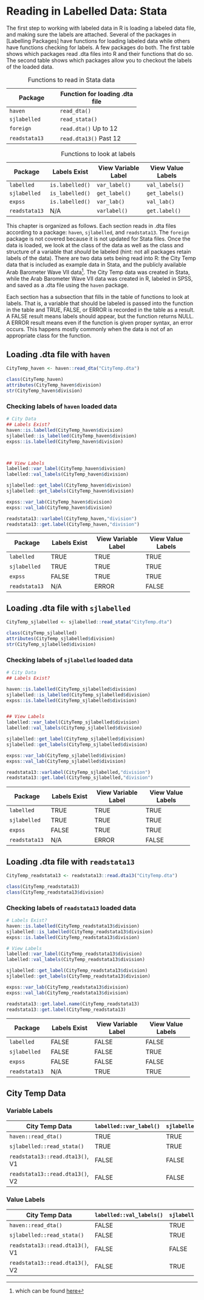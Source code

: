 # Reading in Labelled Data: Stata

The first step to working with labeled data in R is loading a labeled data file, and making sure the labels are attached. Several of the packages in [Labelling Packages] have functions for loading labeled data while others have functions checking for labels. A few packages do both. The first table shows which packages read .dta files into R and their functions that do so. The second table shows which packages allow you to checkout the labels of the loaded data.

+---------------+--------------------------------+
| Package       | Function for loading .dta file |
+===============+================================+
| `haven`       | `read_dta()`                   |
+---------------+--------------------------------+
| `sjlabelled`  | `read_stata()`                 |
+---------------+--------------------------------+
| `foreign`     | `read.dta()` Up to 12          |
+---------------+--------------------------------+
| `readstata13` | `read.dta13()` Past 12         |
+---------------+--------------------------------+
Table: Functions to read in Stata data


+---------------+------------------+---------------------+-------------------+
| Package       |  Labels Exist    | View Variable Label | View Value Labels |
+===============+=+================+=====================+===================+
| `labelled`    | `is.labelled()`  | `var_label()`       | `val_labels()`    |
+---------------+------------------+---------------------+-------------------+
| `sjlabelled`  | `is_labelled()`  | `get_label()`       | `get_labels()`    |
+---------------+------------------+---------------------+-------------------+
| `expss`       | `is.labelled()`  | `var_lab()`         | `val_lab()`       |
+---------------+------------------+---------------------+-------------------+
| `readstata13` |  N/A             | `varlabel()`        | `get.label()`     |
+---------------+------------------+---------------------+-------------------+
Table: Functions to look at labels

This chapter is organized as follows. Each section reads in .dta files according to a package: `haven`, `sjlabelled`, and `readstata13`. The `foreign` package is not covered because it is not updated for Stata files. Once the data is loaded, we look at the class of the data as well as the class and structure of a variable that *should* be labeled (hint: not all packages retain labels of the data). There are two data sets being read into R: the City Temp data that is included as example data in Stata, and the publicly available Arab Barometer Wave VII data^[which can be found [here](https://www.arabbarometer.org/survey-data/data-downloads/)]. The City Temp data was created in Stata, while the Arab Barometer Wave VII data was created in R, labeled in SPSS, and saved as a .dta file using the `haven` package.

Each section has a subsection that fills in the table of functions to look at labels. That is, a variable that should be labeled is passed into the function in the table and TRUE, FALSE, or ERROR is recorded in the table as a result. A FALSE result means labels should appear, but the function returns NULL. A ERROR result means even if the function is given proper syntax, an error occurs. This happens mostly commonly when the data is not of an appropriate class for the function.


## Loading .dta file with `haven`

```r

CityTemp_haven <- haven::read_dta("CityTemp.dta")

class(CityTemp_haven)
attributes(CityTemp_haven$division)
str(CityTemp_haven$division)


```



### Checking labels of `haven` loaded data


```r
# City Data
## Labels Exist?
haven::is.labelled(CityTemp_haven$division)
sjlabelled::is_labelled(CityTemp_haven$division)
expss::is.labelled(CityTemp_haven$division)



## View Labels
labelled::var_label(CityTemp_haven$division)
labelled::val_labels(CityTemp_haven$division)

sjlabelled::get_label(CityTemp_haven$division)
sjlabelled::get_labels(CityTemp_haven$division)

expss::var_lab(CityTemp_haven$division)
expss::val_lab(CityTemp_haven$division)

readstata13::varlabel(CityTemp_haven,"division")
readstata13::get.label(CityTemp_haven,"division")
```


+---------------+------------------+---------------------+-------------------+
| Package       |  Labels Exist    | View Variable Label | View Value Labels |
+===============+=+================+=====================+===================+
| `labelled`    | TRUE             | TRUE                | TRUE              |
+---------------+------------------+---------------------+-------------------+
| `sjlabelled`  | TRUE             | TRUE                | TRUE              |
+---------------+------------------+---------------------+-------------------+
| `expss`       | FALSE            | TRUE                | TRUE              |
+---------------+------------------+---------------------+-------------------+
| `readstata13` |  N/A             | ERROR               | FALSE             |
+---------------+------------------+---------------------+-------------------+






## Loading .dta file with `sjlabelled`

```r

CityTemp_sjlabelled <- sjlabelled::read_stata("CityTemp.dta")

class(CityTemp_sjlabelled)
attributes(CityTemp_sjlabelled$division)
str(CityTemp_sjlabelled$division)

```


### Checking labels of `sjlabelled` loaded data


```r
# City Data
## Labels Exist?

haven::is.labelled(CityTemp_sjlabelled$division)
sjlabelled::is_labelled(CityTemp_sjlabelled$division)
expss::is.labelled(CityTemp_sjlabelled$division)


## View Labels
labelled::var_label(CityTemp_sjlabelled$division)
labelled::val_labels(CityTemp_sjlabelled$division)

sjlabelled::get_label(CityTemp_sjlabelled$division)
sjlabelled::get_labels(CityTemp_sjlabelled$division)

expss::var_lab(CityTemp_sjlabelled$division)
expss::val_lab(CityTemp_sjlabelled$division)

readstata13::varlabel(CityTemp_sjlabelled,"division")
readstata13::get.label(CityTemp_sjlabelled,"division")

```


+---------------+------------------+---------------------+-------------------+
| Package       |  Labels Exist    | View Variable Label | View Value Labels |
+===============+=+================+=====================+===================+
| `labelled`    | TRUE             | TRUE                | TRUE              |
+---------------+------------------+---------------------+-------------------+
| `sjlabelled`  | TRUE             | TRUE                | TRUE              |
+---------------+------------------+---------------------+-------------------+
| `expss`       | FALSE            | TRUE                | TRUE              |
+---------------+------------------+---------------------+-------------------+
| `readstata13` |  N/A             | ERROR               | FALSE             |
+---------------+------------------+---------------------+-------------------+




## Loading .dta file with `readstata13`


```r

CityTemp_readstata13 <- readstata13::read.dta13("CityTemp.dta")

class(CityTemp_readstata13)
class(CityTemp_readstata13$division)

```


### Checking labels of `readstata13` loaded data

```r
# Labels Exist?
haven::is.labelled(CityTemp_readstata13$division)
sjlabelled::is_labelled(CityTemp_readstata13$division)
expss::is.labelled(CityTemp_readstata13$division)

# View Labels
labelled::var_label(CityTemp_readstata13$division)
labelled::val_labels(CityTemp_readstata13$division)

sjlabelled::get_label(CityTemp_readstata13$division)
sjlabelled::get_labels(CityTemp_readstata13$division)

expss::var_lab(CityTemp_readstata13$division)
expss::val_lab(CityTemp_readstata13$division)

readstata13::get.label.name(CityTemp_readstata13)
readstata13::get.label(CityTemp_readstata13)


```


+---------------+------------------+---------------------+-------------------+
| Package       |  Labels Exist    | View Variable Label | View Value Labels |
+===============+=+================+=====================+===================+
| `labelled`    | FALSE            | FALSE               | FALSE             |
+---------------+------------------+---------------------+-------------------+
| `sjlabelled`  | FALSE            | FALSE               | TRUE              |
+---------------+------------------+---------------------+-------------------+
| `expss`       | FALSE            | FALSE               | FALSE             |
+---------------+------------------+---------------------+-------------------+
| `readstata13` |  N/A             | TRUE                | TRUE              |
+---------------+------------------+---------------------+-------------------+


## City Temp Data
### Variable Labels
+---------------------------------+-------------------------+---------------------------+--------------------+-------------------------+
| City Temp Data                  | `labelled::var_label()` | `sjlabelled::get_label()` | `expss::var_lab()` | `readstata13::varlab()` |
+=================================+=========================+===========================+====================+=========================+
| `haven::read_dta()`             | TRUE                    | TRUE                      | TRUE               | FRROR                   |
+---------------------------------+-------------------------+---------------------------+--------------------+-------------------------+
| `sjlabelled::read_stata()`      | TRUE                    | TRUE                      | TRUE               | ERROR                   |
+---------------------------------+-------------------------+---------------------------+--------------------+-------------------------+
| `readstata13::read.dta13()`, V1 | FALSE                   | FALSE                     | FALSE              | FALSE                   |
+---------------------------------+-------------------------+---------------------------+--------------------+-------------------------+
| `readstata13::read.dta13()`, V2 | FALSE                   | FALSE                     | FALSE              | TRUE                    |
+---------------------------------+-------------------------+---------------------------+--------------------+-------------------------+

### Value Labels
+---------------------------------+--------------------------+----------------------------+--------------------+----------------------------+
| City Temp Data                  | `labelled::val_labels()` | `sjlabelled::get_labels()` | `expss::val_lab()` | `readstata13::get.label()` |
+=================================+==========================+============================+====================+============================+
| `haven::read_dta()`             | FALSE                    | TRUE                       | TRUE               | FALSE                      |
+---------------------------------+--------------------------+----------------------------+--------------------+----------------------------+
| `sjlabelled::read_stata()`      | FALSE                    | TRUE                       | TRUE               | FALSE                      |
+---------------------------------+--------------------------+----------------------------+--------------------+----------------------------+
| `readstata13::read.dta13()`, V1 | FALSE                    | FALSE                      | FALSE              | FALSE                      |
+---------------------------------+--------------------------+----------------------------+--------------------+----------------------------+
| `readstata13::read.dta13()`, V2 | FALSE                    | TRUE                       | FALSE              | TRUE                       |
+---------------------------------+--------------------------+----------------------------+--------------------+----------------------------+

